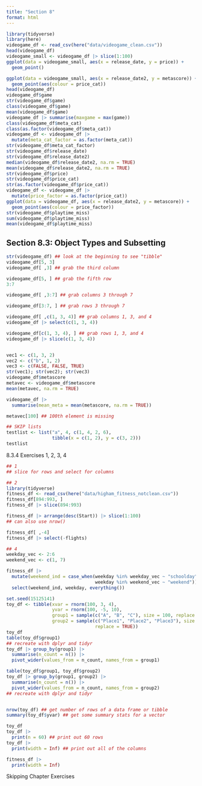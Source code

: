 ```yaml
---
title: "Section 8"
format: html
---
```


```r
library(tidyverse)
library(here)
videogame_df <- read_csv(here("data/videogame_clean.csv"))
head(videogame_df)
videogame_small <- videogame_df |> slice(1:100)
ggplot(data = videogame_small, aes(x = release_date, y = price)) +
  geom_point() 

ggplot(data = videogame_small, aes(x = release_date2, y = metascore)) +
  geom_point(aes(colour = price_cat))
head(videogame_df)
videogame_df$game
str(videogame_df$game)
class(videogame_df$game)
mean(videogame_df$game)
videogame_df |> summarise(maxgame = max(game))
class(videogame_df$meta_cat)
class(as.factor(videogame_df$meta_cat))
videogame_df <- videogame_df |>
  mutate(meta_cat_factor = as.factor(meta_cat))
str(videogame_df$meta_cat_factor)
str(videogame_df$release_date)
str(videogame_df$release_date2)
median(videogame_df$release_date2, na.rm = TRUE)
mean(videogame_df$release_date2, na.rm = TRUE)
str(videogame_df$price)
str(videogame_df$price_cat)
str(as.factor(videogame_df$price_cat))
videogame_df <- videogame_df |>
  mutate(price_factor = as.factor(price_cat)) 
ggplot(data = videogame_df, aes(x = release_date2, y = metascore)) +
  geom_point(aes(colour = price_factor))
str(videogame_df$playtime_miss)
sum(videogame_df$playtime_miss)
mean(videogame_df$playtime_miss)
```

## Section 8.3: Object Types and Subsetting

```r
str(videogame_df) ## look at the beginning to see "tibble"
videogame_df[5, 3]
videogame_df[ ,3] ## grab the third column

videogame_df[5, ] ## grab the fifth row
3:7

videogame_df[ ,3:7] ## grab columns 3 through 7

videogame_df[3:7, ] ## grab rows 3 through 7

videogame_df[ ,c(1, 3, 4)] ## grab columns 1, 3, and 4
videogame_df |> select(c(1, 3, 4))

videogame_df[c(1, 3, 4), ] ## grab rows 1, 3, and 4
videogame_df |> slice(c(1, 3, 4))


vec1 <- c(1, 3, 2)
vec2 <- c("b", 1, 2)
vec3 <- c(FALSE, FALSE, TRUE)
str(vec1); str(vec2); str(vec3)
videogame_df$metascore
metavec <- videogame_df$metascore
mean(metavec, na.rm = TRUE)

videogame_df |>
  summarise(mean_meta = mean(metascore, na.rm = TRUE))

metavec[100] ## 100th element is missing

## SKIP lists
testlist <- list("a", 4, c(1, 4, 2, 6),
                 tibble(x = c(1, 2), y = c(3, 2)))
testlist
```

8.3.4 Exercises 1, 2, 3, 4

```r
## 1
## slice for rows and select for columns

## 2
library(tidyverse)
fitness_df <- read_csv(here("data/higham_fitness_notclean.csv"))
fitness_df[894:993, ]
fitness_df |> slice(894:993)

fitness_df |> arrange(desc(Start)) |> slice(1:100)
## can also use nrow()

fitness_df[ ,-4]
fitness_df |> select(-flights)

## 4
weekday_vec <- 2:6
weekend_vec <- c(1, 7)

fitness_df |>
  mutate(weekend_ind = case_when(weekday %in% weekday_vec ~ "schoolday",
                                 weekday %in% weekend_vec ~ "weekend")) |>
  select(weekend_ind, weekday, everything())
```

```r
set.seed(15125141)
toy_df <- tibble(xvar = rnorm(100, 3, 4),
                 yvar = rnorm(100, -5, 10),
                 group1 = sample(c("A", "B", "C"), size = 100, replace = TRUE),
                 group2 = sample(c("Place1", "Place2", "Place3"), size = 100,
                                 replace = TRUE))
toy_df
table(toy_df$group1)
## recreate with dplyr and tidyr
toy_df |> group_by(group1) |>
  summarise(n_count = n()) |>
  pivot_wider(values_from = n_count, names_from = group1)

table(toy_df$group1, toy_df$group2)
toy_df |> group_by(group1, group2) |>
  summarise(n_count = n()) |>
  pivot_wider(values_from = n_count, names_from = group2)
## recreate with dplyr and tidyr


nrow(toy_df) ## get number of rows of a data frame or tibble
summary(toy_df$yvar) ## get some summary stats for a vector

toy_df
toy_df |>
  print(n = 60) ## print out 60 rows
toy_df |>
  print(width = Inf) ## print out all of the columns

fitness_df |>
  print(width = Inf)
```

Skipping Chapter Exercises